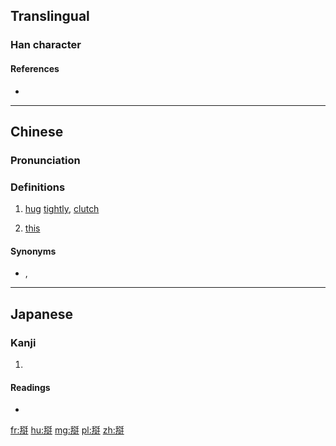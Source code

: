 ==Translingual==

===Han character===
{{Han char|rn=64|rad=手|as=10|sn=13|four=2255<sub>0</sub>|canj=竹手人口手 (HQORQ), 手人口手 (QORQ)|ids=⿲[[手]][[合]]手}}

====References====
* {{Han ref|kx=0449.081|dkj=12554|dj=0799.300|hdz=31928.010|uh=643F|ud=25663|bh=E1EE|bd=57838}}

----

==Chinese==
{{zh-forms}}

===Pronunciation===
{{zh-pron
|m=gé
|ma=y
|c=gaap3
|w=5geq
|cat=v,w:pron
}}

===Definitions===
# {{cx|dialectal|lang=zh}} [[hug]] [[tightly]], [[clutch]]
# {{cx|Wu|lang=zh}} [[this]]

====Synonyms====
* {{zh-l|抱}}, {{zh-l|摟}}

----

==Japanese==

===Kanji===
{{ja-kanji|grade=|rs=手10}}

# {{defn|lang=ja|sort=手10}}

====Readings====
* {{ja-readings|on=[[かく]] (kaku)|kun=}}

[[fr:搿]]
[[hu:搿]]
[[mg:搿]]
[[pl:搿]]
[[zh:搿]]